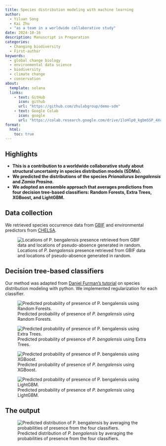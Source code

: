 ```yaml
---
title: Species distribution modeling with machine learning
author: 
  - Yiluan Song
  - Kai Zhu
  - "as a team in a worldwide collaborative study"
date: 2024-10-16
description: Manuscript in Preparation
categories:
  - Changing biodiversity
  - First-author
keywords:
  - global change biology
  - environmental data science
  - biodiversity
  - climate change
  - conservation
about:
  template: solana
  links:
    - text: GitHub
      icon: github
      url: "https://github.com/zhulabgroup/demo-sdm"
    - text: Google Colab
      icon: google
      url: "https://colab.research.google.com/drive/1loHlp0_kgbmSSP_4XckYDUmdXDJW3X-A?usp=sharing"
format:
  html:
    toc: true
---
```


## Highlights

- **This is a contribution to a worldwide collaborative study about structural uncertainty in species distribution models (SDMs).**  
- **We predicted the distributions of the species _Prionailurus bengalensis_ and _Zamia Prasina_.**  
- **We adopted an ensemble approach that averages predictions from four decision tree-based classifiers: Random Forests, Extra Trees, XGBoost, and LightGBM.**

## Data collection

We retrieved species occurrence data from [GBIF](https://doi.org/10.15468/dd.vxc7bu) and environmental predictors from [CHELSA](https://chelsa-climate.org/).

![Locations of _P. bengalensis_ presence retrieved from GBIF data and locations of pseudo-absence generated in random.](1.png)

## Decision tree-based classifiers

Our method was adapted from [Daniel Furman's tutorial](https://daniel-furman.github.io/Python-species-distribution-modeling/) on species distribution modeling with python. We implemented regularization for each classifier.

![Predicted probability of presence of _P. bengalensis_ using Random Forests.](2.png)  

![Predicted probability of presence of _P. bengalensis_ using Extra Trees.](3.png)  

![Predicted probability of presence of _P. bengalensis_ using XGBoost.](4.png)  

![Predicted probability of presence of _P. bengalensis_ using LightGBM.](5.png)  

## The output

![Predicted distribution of _P. bengalensis_ by averaging the probabilities of presence from the four classifiers.](6.png)
